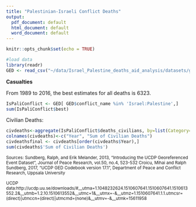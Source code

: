 ```yaml
---
title: "Palestinian-Israeli Conflict Deaths"
output:
  pdf_document: default
  html_document: default
  word_document: default
---
```


```r
knitr::opts_chunk$set(echo = TRUE)
```


```r
#load data
library(readr)
GED <- read_csv("~/data/Israel_Palestine_deaths_aid_analysis/datasets/ged171.csv")
```

<b> Casualties </b><br>

From 1989 to 2016, the best estimates for all deaths is 6323.
```r
IsPaliConflict <- GED[ GED$conflict_name %in% 'Israel:Palestine',]
sum(IsPaliConflict$best)
```


Civilian Deaths:
```r
civdeaths<-aggregate(IsPaliConflict$deaths_civilians, by=list(Category=IsPaliConflict$year), FUN=sum)
colnames(civdeaths)<-c("Year", "Sum of Civilian Deaths")
civdeathsfinal <- civdeaths[order(civdeaths$Year),] 
sum(civdeaths$'Sum of Civilian Deaths')
```



<small>Sources: 
Sundberg, Ralph, and Erik Melander, 2013, "Introducing the UCDP Georeferenced Event Dataset", Journal of Peace Research, vol.50, no.4, 523-532
Croicu, Mihai and Ralph Sundberg, 2017, "UCDP GED Codebook version 17.1", Department of Peace and Conflict Research, Uppsala University

UCDP data:http://ucdp.uu.se/downloads/#__utma=1.1048232624.1510607641.1510607641.1510613552.2&__utmb=1.2.10.1510613552&__utmc=1&__utmx=-&__utmz=1.1510607641.1.1.utmcsr=(direct)|utmccn=(direct)|utmcmd=(none)&__utmv=-&__utmk=15611958 </small>
